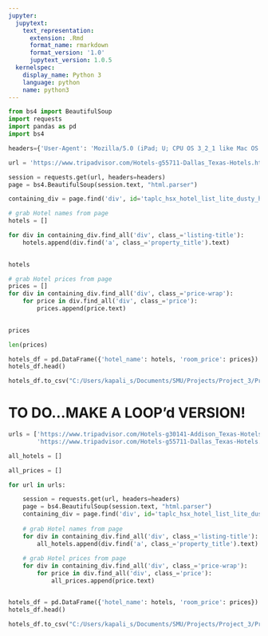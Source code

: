 ```yaml
---
jupyter:
  jupytext:
    text_representation:
      extension: .Rmd
      format_name: rmarkdown
      format_version: '1.0'
      jupytext_version: 1.0.5
  kernelspec:
    display_name: Python 3
    language: python
    name: python3
---
```


```python
from bs4 import BeautifulSoup
import requests
import pandas as pd
import bs4

headers={'User-Agent': 'Mozilla/5.0 (iPad; U; CPU OS 3_2_1 like Mac OS X; en-us) AppleWebKit/531.21.10 (KHTML, like Gecko) Mobile/7B405'}

```

```python
url = 'https://www.tripadvisor.com/Hotels-g55711-Dallas_Texas-Hotels.html'

session = requests.get(url, headers=headers)
page = bs4.BeautifulSoup(session.text, "html.parser")

containing_div = page.find('div', id='taplc_hsx_hotel_list_lite_dusty_hotels_combined_sponsored_0')
```

```python
# grab Hotel names from page
hotels = []

for div in containing_div.find_all('div', class_='listing-title'):
    hotels.append(div.find('a', class_='property_title').text)
   
```

```python
hotels
```

```python
# grab Hotel prices from page
prices = []
for div in containing_div.find_all('div', class_='price-wrap'):
    for price in div.find_all('div', class_='price'):
        prices.append(price.text)
        
```

```python
prices
```

```python
len(prices)
```

```python
hotels_df = pd.DataFrame({'hotel_name': hotels, 'room_price': prices})
hotels_df.head()
```

```python
hotels_df.to_csv("C:/Users/kapali_s/Documents/SMU/Projects/Project_3/Project 3 Submissions/Tripadvisor Data/fileOne2.csv", index=False, header=True)
```

# TO DO...MAKE A LOOP'd VERSION!

```python
urls = ['https://www.tripadvisor.com/Hotels-g30141-Addison_Texas-Hotels.html', 
        'https://www.tripadvisor.com/Hotels-g55711-Dallas_Texas-Hotels.html']

all_hotels = []

all_prices = []

for url in urls:

    session = requests.get(url, headers=headers)
    page = bs4.BeautifulSoup(session.text, "html.parser")
    containing_div = page.find('div', id='taplc_hsx_hotel_list_lite_dusty_hotels_combined_sponsored_0')
    
    # grab Hotel names from page
    for div in containing_div.find_all('div', class_='listing-title'):
        all_hotels.append(div.find('a', class_='property_title').text)
        
    # grab Hotel prices from page
    for div in containing_div.find_all('div', class_='price-wrap'):
        for price in div.find_all('div', class_='price'):
            all_prices.append(price.text)
```

```python

```

```python
hotels_df = pd.DataFrame({'hotel_name': hotels, 'room_price': prices})
hotels_df.head()
```

```python
hotels_df.to_csv("C:/Users/kapali_s/Documents/SMU/Projects/Project_3/Project 3 Submissions/Tripadvisor Data/fileOne.csv", index=False, header=True)
```
